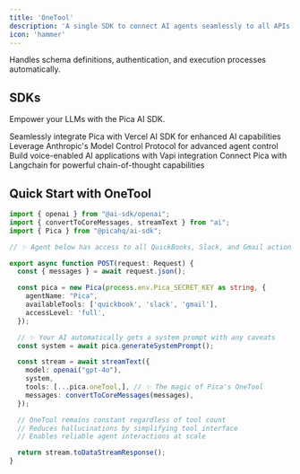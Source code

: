 ```yaml
---
title: 'OneTool'
description: 'A single SDK to connect AI agents seamlessly to all APIs and tools.'
icon: 'hammer'
---
```


<Tip>Handles schema definitions, authentication, and execution processes automatically.</Tip>

## SDKs

Empower your LLMs with the Pica AI SDK.

<CardGroup cols={2}>
<Card title="Vercel AI SDK" img="/images/vercel.jpg" href="/sdk/vercel-ai">
  Seamlessly integrate Pica with Vercel AI SDK for enhanced AI capabilities
</Card>

<Card title="Anthropic MCP (Coming Soon)" img="/images/anthropic.png" href="/sdk/anthropic-mcp">
  Leverage Anthropic's Model Control Protocol for advanced agent control
</Card>

<Card title="Vapi (Coming Soon)" img="/images/vapi.png" href="/sdk/vapi">
  Build voice-enabled AI applications with Vapi integration
</Card>

<Card title="Langchain (Coming Soon)" img="/images/langchain.jpg" href="/sdk/langchain">
  Connect Pica with Langchain for powerful chain-of-thought capabilities
</Card>
</CardGroup>

## Quick Start with OneTool

```typescript
import { openai } from "@ai-sdk/openai";
import { convertToCoreMessages, streamText } from "ai";
import { Pica } from "@picahq/ai-sdk";

// ✨ Agent below has access to all QuickBooks, Slack, and Gmail actions

export async function POST(request: Request) {
  const { messages } = await request.json();

  const pica = new Pica(process.env.Pica_SECRET_KEY as string, {
    agentName: "Pica",
    availableTools: ['quickbook', 'slack', 'gmail'],
    accessLevel: 'full',
  });

  // ✨ Your AI automatically gets a system prompt with any caveats
  const system = await pica.generateSystemPrompt();

  const stream = await streamText({
    model: openai("gpt-4o"),
    system,
    tools: [...pica.oneTool,], // ✨ The magic of Pica's OneTool
    messages: convertToCoreMessages(messages),
  });

  // OneTool remains constant regardless of tool count
  // Reduces hallucinations by simplifying tool interface
  // Enables reliable agent interactions at scale

  return stream.toDataStreamResponse();
}

```